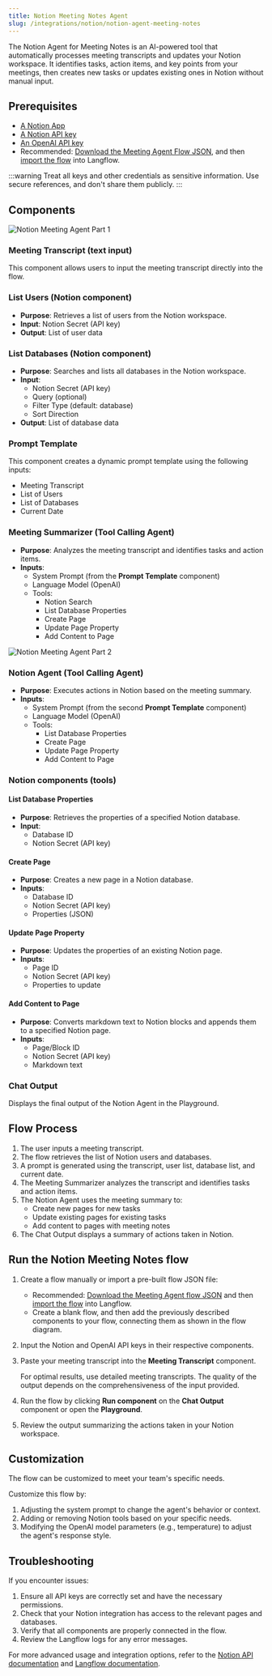 ```yaml
---
title: Notion Meeting Notes Agent
slug: /integrations/notion/notion-agent-meeting-notes
---
```



The Notion Agent for Meeting Notes is an AI-powered tool that automatically processes meeting transcripts and updates your Notion workspace. It identifies tasks, action items, and key points from your meetings, then creates new tasks or updates existing ones in Notion without manual input.

## Prerequisites

- [A Notion App](/integrations/notion/setup)
- [A Notion API key](https://www.notion.so/my-integrations)
- [An OpenAI API key](https://platform.openai.com/account/api-keys)
- Recommended: [Download the Meeting Agent Flow JSON](./Meeting_Notes_Agent.json), and then [import the flow](/concepts-flows-import) into Langflow.

:::warning
Treat all keys and other credentials as sensitive information. Use secure references, and don't share them publicly.
:::

## Components

![Notion Meeting Agent Part 1](./notion_meeting_agent_part_1.png)

### Meeting Transcript (text input)

This component allows users to input the meeting transcript directly into the flow.

### List Users (Notion component)

- **Purpose**: Retrieves a list of users from the Notion workspace.
- **Input**: Notion Secret (API key)
- **Output**: List of user data

### List Databases (Notion component)

- **Purpose**: Searches and lists all databases in the Notion workspace.
- **Input**:
  - Notion Secret (API key)
  - Query (optional)
  - Filter Type (default: database)
  - Sort Direction
- **Output**: List of database data

### Prompt Template

This component creates a dynamic prompt template using the following inputs:
- Meeting Transcript
- List of Users
- List of Databases
- Current Date

### Meeting Summarizer (Tool Calling Agent)

- **Purpose**: Analyzes the meeting transcript and identifies tasks and action items.
- **Inputs**:
  - System Prompt (from the **Prompt Template** component)
  - Language Model (OpenAI)
  - Tools:
    - Notion Search
    - List Database Properties
    - Create Page
    - Update Page Property
    - Add Content to Page

![Notion Meeting Agent Part 2](./notion_meeting_agent_part_2.png)

### Notion Agent (Tool Calling Agent)

- **Purpose**: Executes actions in Notion based on the meeting summary.
- **Inputs**:
  - System Prompt (from the second **Prompt Template** component)
  - Language Model (OpenAI)
  - Tools:
    - List Database Properties
    - Create Page
    - Update Page Property
    - Add Content to Page

### Notion components (tools)

#### List Database Properties

- **Purpose**: Retrieves the properties of a specified Notion database.
- **Input**:
  - Database ID
  - Notion Secret (API key)

#### Create Page

- **Purpose**: Creates a new page in a Notion database.
- **Inputs**:
  - Database ID
  - Notion Secret (API key)
  - Properties (JSON)

#### Update Page Property

- **Purpose**: Updates the properties of an existing Notion page.
- **Inputs**:
  - Page ID
  - Notion Secret (API key)
  - Properties to update

#### Add Content to Page

- **Purpose**: Converts markdown text to Notion blocks and appends them to a specified Notion page.
- **Inputs**:
  - Page/Block ID
  - Notion Secret (API key)
  - Markdown text

### Chat Output

Displays the final output of the Notion Agent in the Playground.

## Flow Process

1. The user inputs a meeting transcript.
2. The flow retrieves the list of Notion users and databases.
3. A prompt is generated using the transcript, user list, database list, and current date.
4. The Meeting Summarizer analyzes the transcript and identifies tasks and action items.
5. The Notion Agent uses the meeting summary to:
   - Create new pages for new tasks
   - Update existing pages for existing tasks
   - Add content to pages with meeting notes
6. The Chat Output displays a summary of actions taken in Notion.

## Run the Notion Meeting Notes flow

1. Create a flow manually or import a pre-built flow JSON file:

    * Recommended: [Download the Meeting Agent flow JSON](./Meeting_Notes_Agent.json) and then [import the flow](/concepts-flows-import) into Langflow.
    * Create a blank flow, and then add the previously described components to your flow, connecting them as shown in the flow diagram.

2. Input the Notion and OpenAI API keys in their respective components.
3. Paste your meeting transcript into the **Meeting Transcript** component.

    For optimal results, use detailed meeting transcripts. The quality of the output depends on the comprehensiveness of the input provided.

4. Run the flow by clicking <Icon name="Play" aria-hidden="true" /> **Run component** on the **Chat Output** component or open the **Playground**.
5. Review the output summarizing the actions taken in your Notion workspace.

## Customization

The flow can be customized to meet your team's specific needs.

Customize this flow by:

1. Adjusting the system prompt to change the agent's behavior or context.
2. Adding or removing Notion tools based on your specific needs.
3. Modifying the OpenAI model parameters (e.g., temperature) to adjust the agent's response style.

## Troubleshooting

If you encounter issues:

1. Ensure all API keys are correctly set and have the necessary permissions.
2. Check that your Notion integration has access to the relevant pages and databases.
3. Verify that all components are properly connected in the flow.
4. Review the Langflow logs for any error messages.

For more advanced usage and integration options, refer to the [Notion API documentation](https://developers.notion.com/) and [Langflow documentation](/).